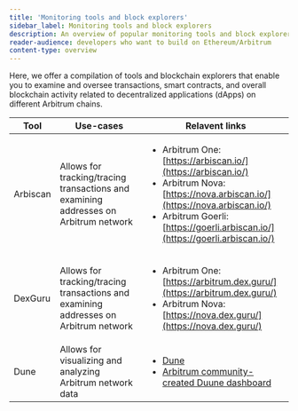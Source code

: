 ```yaml
---
title: 'Monitoring tools and block explorers'
sidebar_label: Monitoring tools and block explorers
description: An overview of popular monitoring tools and block explorers that exist in the Arbitrum ecosystem
reader-audience: developers who want to build on Ethereum/Arbitrum
content-type: overview
---
```



<KnowMoreToolsBox />

Here, we offer a compilation of tools and blockchain explorers that enable you to examine and oversee transactions, smart contracts, and overall blockchain activity related to decentralized applications (dApps) on different Arbitrum chains.

| Tool     | Use-cases                                                                            | Relavent links                                                                                                                                                                                                                                 |
| -------- | ------------------------------------------------------------------------------------ | ---------------------------------------------------------------------------------------------------------------------------------------------------------------------------------------------------------------------------------------------- |
| Arbiscan | Allows for tracking/tracing transactions and examining addresses on Arbitrum network | <ul><li>Arbitrum One: [https://arbiscan.io/](https://arbiscan.io/)</li><li>Arbitrum Nova: [https://nova.arbiscan.io/](https://nova.arbiscan.io/)</li><li>Arbitrum Goerli: [https://goerli.arbiscan.io/](https://goerli.arbiscan.io/)</li></ul> |
| DexGuru  | Allows for tracking/tracing transactions and examining addresses on Arbitrum network | <ul><li>Arbitrum One: [https://arbitrum.dex.guru/](https://arbitrum.dex.guru/)</li><li>Arbitrum Nova: [https://nova.dex.guru/](https://nova.dex.guru/)</li></ul>                                                                               |
| Dune     | Allows for visualizing and analyzing Arbitrum network data                           | <ul><li>[Dune](https://dune.com/)</li><li>[Arbitrum community-created Duune dashboard](https://dune.com/browse/dashboards?q=arbitrum)</li></ul>                                                                                                |
